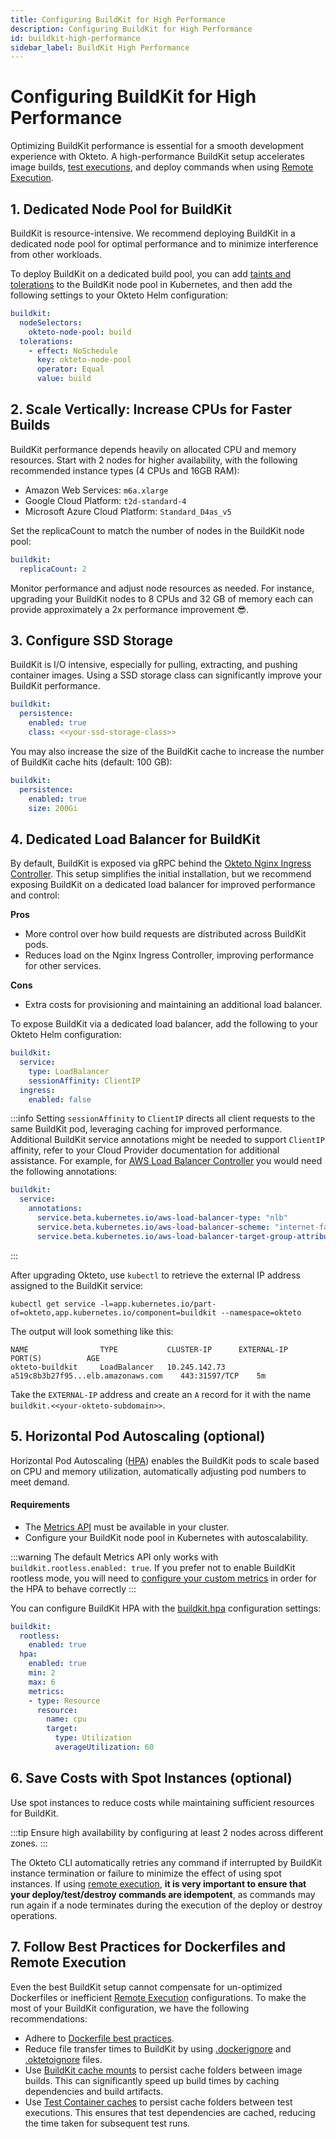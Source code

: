 ```yaml
---
title: Configuring BuildKit for High Performance
description: Configuring BuildKit for High Performance
id: buildkit-high-performance
sidebar_label: BuildKit High Performance
---
```


# Configuring BuildKit for High Performance

Optimizing BuildKit performance is essential for a smooth development experience with Okteto.
A high-performance BuildKit setup accelerates image builds, [test executions](testing/index.mdx), and deploy commands when using [Remote Execution](core/remote-execution.mdx).

## 1. Dedicated Node Pool for BuildKit

BuildKit is resource-intensive.
We recommend deploying BuildKit in a dedicated node pool for optimal performance and to minimize interference from other workloads.

To deploy BuildKit on a dedicated build pool, you can add [taints and tolerations](https://kubernetes.io/docs/concepts/scheduling-eviction/taint-and-toleration/) to the BuildKit node pool in Kubernetes, and then add the following settings to your Okteto Helm configuration:

```yaml
buildkit:
  nodeSelectors:
    okteto-node-pool: build
  tolerations:
    - effect: NoSchedule
      key: okteto-node-pool
      operator: Equal
      value: build
```      

## 2. Scale Vertically: Increase CPUs for Faster Builds

BuildKit performance depends heavily on allocated CPU and memory resources.
Start with 2 nodes for higher availability, with the following recommended instance types (4 CPUs and 16GB RAM):

- Amazon Web Services: `m6a.xlarge`
- Google Cloud Platform: `t2d-standard-4`
- Microsoft Azure Cloud Platform: `Standard_D4as_v5`

Set the replicaCount to match the number of nodes in the BuildKit node pool:

```yaml
buildkit:
  replicaCount: 2
```

Monitor performance and adjust node resources as needed.
For instance, upgrading your BuildKit nodes to 8 CPUs and 32 GB of memory each can provide approximately a 2x performance improvement 😎.

## 3. Configure SSD Storage

BuildKit is I/O intensive, especially for pulling, extracting, and pushing container images.
Using a SSD storage class can significantly improve your BuildKit performance.

```yaml
buildkit:
  persistence:
    enabled: true
    class: <<your-ssd-storage-class>>
```

You may also increase the size of the BuildKit cache to increase the number of BuildKit cache hits (default: 100 GB):

```yaml
buildkit:
  persistence:
    enabled: true
    size: 200Gi
```

## 4. Dedicated Load Balancer for BuildKit

By default, BuildKit is exposed via gRPC behind the [Okteto Nginx Ingress Controller](self-hosted/helm-configuration.mdx#ingress-nginx).
This setup simplifies the initial installation, but we recommend exposing BuildKit on a dedicated load balancer for improved performance and control:

**Pros**
- More control over how build requests are distributed across BuildKit pods.
- Reduces load on the Nginx Ingress Controller, improving performance for other services.

**Cons**
- Extra costs for provisioning and maintaining an additional load balancer.

To expose BuildKit via a dedicated load balancer, add the following to your Okteto Helm configuration:

```yaml
buildkit:
  service:
    type: LoadBalancer
    sessionAffinity: ClientIP
  ingress:
    enabled: false
```      

:::info
Setting `sessionAffinity` to `ClientIP` directs all client requests to the same BuildKit pod, leveraging caching for improved performance.
Additional BuildKit service annotations might be needed to support `ClientIP` affinity, refer to your Cloud Provider documentation for additional assistance.
For example, for [AWS Load Balancer Controller](https://docs.aws.amazon.com/eks/latest/userguide/aws-load-balancer-controller.html) you would need the following annotations:
```yaml
buildkit:
  service:
    annotations:
      service.beta.kubernetes.io/aws-load-balancer-type: "nlb"
      service.beta.kubernetes.io/aws-load-balancer-scheme: "internet-facing"
      service.beta.kubernetes.io/aws-load-balancer-target-group-attributes: "stickiness.enabled=true,stickiness.type=source_ip"
```
:::

After upgrading Okteto, use `kubectl` to retrieve the external IP address assigned to the BuildKit service:

```console
kubectl get service -l=app.kubernetes.io/part-of=okteto,app.kubernetes.io/component=buildkit --namespace=okteto
```

The output will look something like this:

```
NAME                TYPE           CLUSTER-IP      EXTERNAL-IP                           PORT(S)          AGE
okteto-buildkit     LoadBalancer   10.245.142.73   a519c8b3b27f95...elb.amazonaws.com    443:31597/TCP    5m
```

Take the `EXTERNAL-IP` address and create an `A` record for it with the name `buildkit.<<your-okteto-subdomain>>`.

## 5. Horizontal Pod Autoscaling (optional)

Horizontal Pod Autoscaling ([HPA](https://kubernetes.io/docs/tasks/run-application/horizontal-pod-autoscale/)) enables the BuildKit pods to scale based on CPU and memory utilization, automatically adjusting pod numbers to meet demand.

#### Requirements
- The [Metrics API](https://kubernetes.io/docs/tasks/debug/debug-cluster/resource-metrics-pipeline/#metrics-server) must be available in your cluster.
- Configure your BuildKit node pool in Kubernetes with autoscalability.

:::warning
The default Metrics API only works with `buildkit.rootless.enabled: true`. If you prefer not to enable BuildKit rootless mode, you will need to [configure your custom metrics](https://kubernetes.io/docs/tasks/run-application/horizontal-pod-autoscale-walkthrough/#autoscaling-on-multiple-metrics-and-custom-metrics) in order for the HPA to behave correctly
:::

You can configure BuildKit HPA with the [buildkit.hpa](self-hosted/helm-configuration.mdx#buildkit) configuration settings:

```yaml
buildkit:
  rootless:
    enabled: true
  hpa:
    enabled: true
    min: 2
    max: 6
    metrics:
    - type: Resource
      resource:
        name: cpu
        target:
          type: Utilization
          averageUtilization: 60    
```    

## 6. Save Costs with Spot Instances (optional)

Use spot instances to reduce costs while maintaining sufficient resources for BuildKit.

:::tip
Ensure high availability by configuring at least 2 nodes across different zones.
:::

The Okteto CLI automatically retries any command if interrupted by BuildKit instance termination or failure to minimize the effect of using spot instances.
If using [remote execution](core/remote-execution.mdx), **it is very important to ensure that your deploy/test/destroy commands are idempotent**, as commands may run again if a node terminates during the execution of the deploy or destroy operations.

## 7. Follow Best Practices for Dockerfiles and Remote Execution

Even the best BuildKit setup cannot compensate for un-optimized Dockerfiles or inefficient [Remote Execution](core/remote-execution.mdx) configurations.
To make the most of your BuildKit configuration, we have the following recommendations:

- Adhere to [Dockerfile best practices](https://docs.docker.com/build/building/best-practices/).
- Reduce file transfer times to BuildKit by using [.dockerignore](https://docs.docker.com/reference/dockerfile/#dockerignore-file) and [.oktetoignore](core/remote-execution.mdx#ignoring-files) files.
- Use [BuildKit cache mounts](https://docs.docker.com/build/cache/optimize/) to persist cache folders between image builds. This can significantly speed up build times by caching dependencies and build artifacts.
- Use [Test Container caches](https://www.okteto.com/docs/reference/okteto-manifest/#caches-string-optional) to persist cache folders between test executions. This ensures that test dependencies are cached, reducing the time taken for subsequent test runs.

